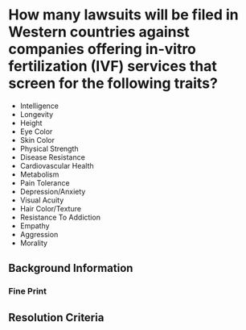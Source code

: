 # How many lawsuits will be filed in Western countries against companies offering in-vitro fertilization (IVF) services that screen for the following traits?

* Intelligence
* Longevity
* Height
* Eye Color
* Skin Color
* Physical Strength
* Disease Resistance
* Cardiovascular Health
* Metabolism
* Pain Tolerance
* Depression/Anxiety
* Visual Acuity
* Hair Color/Texture
* Resistance To Addiction
* Empathy
* Aggression
* Morality


## Background Information

### Fine Print

## Resolution Criteria
